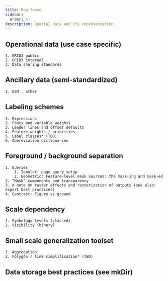 ```yaml
---
title: Map frame
sidebar:
  order: 4
description: Spatial data and its representation.
---
```


## Operational data (use case specific)
    1. GRID3 public
    2. GRID3 internal
    3. Data sharing standards


## Ancillary data (semi-standardized)
    1. OSM , other

## Labeling schemes
    1. Expressions
    2. Fonts and variable weights
    3. Leader lines and offset defaults
    4. Feature weights / priorities
    5. Label classes* (TBD)
    6. Abbreviation dictionaries

## Foreground / background separation 
    1. Queries
        1. Tabular: page query setup
        2. Geometric: Feature-level mask sources: the mask-ing and mask-ed
    2. “Mask” components and transparency
    3. A note on raster effects and rasterization of outputs (see also: export best practices)
    4. Contrast: Figure vs ground

## Scale dependency
    1. Symbology levels (classed)
    2. Visibility (binary)

## Small scale generalization toolset
    1. Aggregation
    2. Polygon / line simplification* (TBD)

## Data storage best practices (see mkDir)